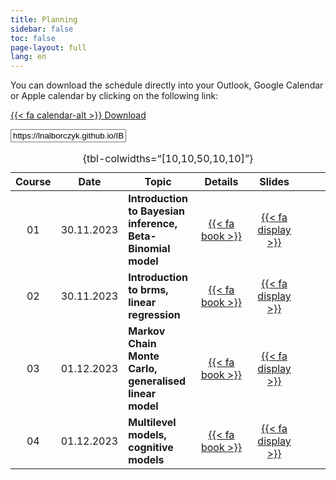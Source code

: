 ```yaml
---
title: Planning
sidebar: false
toc: false
page-layout: full
lang: en
---
```


::: {.callout-tip}

You can download the schedule directly into your Outlook, Google Calendar or Apple calendar by clicking on the following link:

::: {.grid}

::: {.g-col-12 .g-col-md-2}
<p class="download-btn"><a class="btn btn-danger btn-sm" href="./files/planning.ics" role="button">{{< fa calendar-alt >}} Download </a></p>
:::

::: {.g-col-12 .g-col-md-10}
<p><input class="form-control" type="text" value="https://lnalborczyk.github.io/IBSM2023/files/planning.ics" onclick="this.select()" readonly></p>
:::

:::

:::

| Course | Date | Topic | Details | Slides |
|:-----:|:----:|-------|:----------:|:-------:|:------:|
| 01 | 30.11.2023 | **Introduction to Bayesian inference, Beta-Binomial model** | [{{< fa book >}}](./content/course01.qmd) | [{{< fa display >}}](./slides/html/cours01.html) |
| 02 | 30.11.2023 | **Introduction to brms, linear regression** | [{{< fa book >}}](./content/course02.qmd) | [{{< fa display >}}](./slides/html/cours02.html) |
| 03 | 01.12.2023 | **Markov Chain Monte Carlo, generalised linear model** | [{{< fa book >}}](./content/course03.qmd) | [{{< fa display >}}](./slides/html/cours03.html) |
| 04 | 01.12.2023 | **Multilevel models, cognitive models** | [{{< fa book >}}](./content/course04.qmd) | [{{< fa display >}}](./slides/html/cours04.html) |

: {tbl-colwidths="\[10,10,50,10,10\]"}

